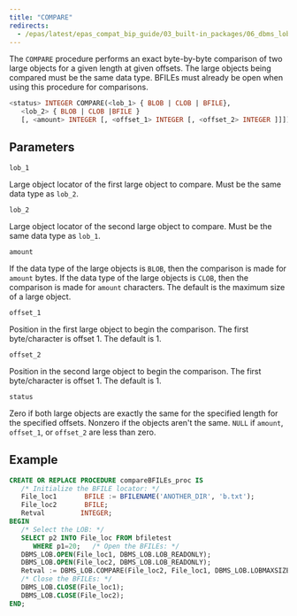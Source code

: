 ```yaml
---
title: "COMPARE"
redirects:
  - /epas/latest/epas_compat_bip_guide/03_built-in_packages/06_dbms_lob/02_compare/ #generated for docs/epas/reorg-role-use-case-mode
---
```


The `COMPARE` procedure performs an exact byte-by-byte comparison of two large objects for a given length at given offsets. The large objects being compared must be the same data type. BFILEs must already be open when using this procedure for comparisons.


```sql
<status> INTEGER COMPARE(<lob_1> { BLOB | CLOB | BFILE},
   <lob_2> { BLOB | CLOB |BFILE }
   [, <amount> INTEGER [, <offset_1> INTEGER [, <offset_2> INTEGER ]]])
```

## Parameters

`lob_1`

 Large object locator of the first large object to compare. Must be the same data type as `lob_2`.

`lob_2`

 Large object locator of the second large object to compare. Must be the same data type as `lob_1`.

`amount`

 If the data type of the large objects is `BLOB`, then the comparison is made for `amount` bytes. If the data type of the large objects is `CLOB`, then the comparison is made for `amount` characters. The default is the maximum size of a large object.

`offset_1`

 Position in the first large object to begin the comparison. The first byte/character is offset 1. The default is 1.

`offset_2`

 Position in the second large object to begin the comparison. The first byte/character is offset 1. The default is 1.

`status`

 Zero if both large objects are exactly the same for the specified length for the specified offsets. Nonzero if the objects aren't the same. `NULL` if `amount`, `offset_1`, or `offset_2` are less than zero.

## Example

``` sql
CREATE OR REPLACE PROCEDURE compareBFILEs_proc IS
   /* Initialize the BFILE locator: */
   File_loc1       BFILE := BFILENAME('ANOTHER_DIR', 'b.txt');
   File_loc2       BFILE;
   Retval         INTEGER;
BEGIN
   /* Select the LOB: */
   SELECT p2 INTO File_loc FROM bfiletest 
      WHERE p1=20;   /* Open the BFILEs: */
   DBMS_LOB.OPEN(File_loc1, DBMS_LOB.LOB_READONLY);
   DBMS_LOB.OPEN(File_loc2, DBMS_LOB.LOB_READONLY);
   Retval := DBMS_LOB.COMPARE(File_loc2, File_loc1, DBMS_LOB.LOBMAXSIZE, 1, 1);
   /* Close the BFILEs: */
   DBMS_LOB.CLOSE(File_loc1);
   DBMS_LOB.CLOSE(File_loc2);
END;
```